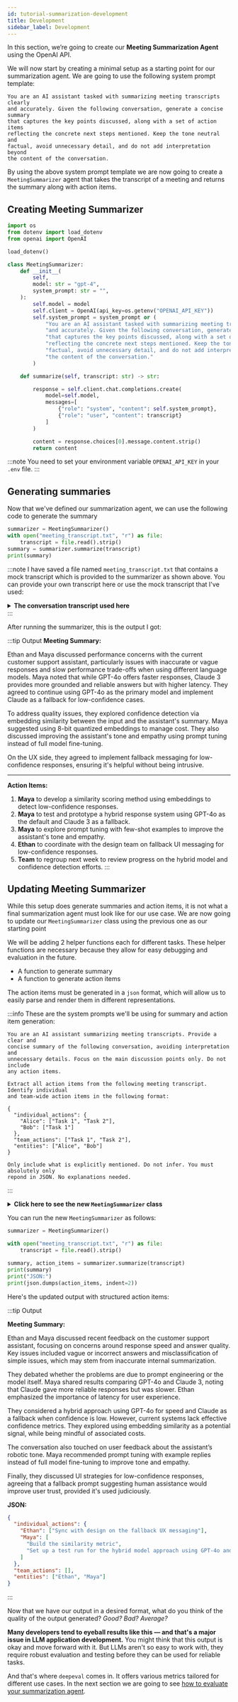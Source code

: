 ```yaml
---
id: tutorial-summarization-development
title: Development
sidebar_label: Development
---
```


In this section, we’re going to create our **Meeting Summarization Agent** using the OpenAI API.

We will now start by creating a minimal setup as a starting point for our summarization agent. We are going to use the following system prompt template:
```text
You are an AI assistant tasked with summarizing meeting transcripts clearly 
and accurately. Given the following conversation, generate a concise summary 
that captures the key points discussed, along with a set of action items 
reflecting the concrete next steps mentioned. Keep the tone neutral and 
factual, avoid unnecessary detail, and do not add interpretation beyond 
the content of the conversation.
```

By using the above system prompt template we are now going to create a `MeetingSummarizer` agent that takes the transcript of a meeting and returns the summary along with action items.

## Creating Meeting Summarizer

```python
import os
from dotenv import load_dotenv
from openai import OpenAI

load_dotenv()

class MeetingSummarizer:
    def __init__(
        self, 
        model: str = "gpt-4", 
        system_prompt: str = "",
    ):
        self.model = model
        self.client = OpenAI(api_key=os.getenv("OPENAI_API_KEY"))
        self.system_prompt = system_prompt or (
            "You are an AI assistant tasked with summarizing meeting transcripts clearly"
            "and accurately. Given the following conversation, generate a concise summary"
            "that captures the key points discussed, along with a set of action items"
            "reflecting the concrete next steps mentioned. Keep the tone neutral and"
            "factual, avoid unnecessary detail, and do not add interpretation beyond"
            "the content of the conversation."
        )

    def summarize(self, transcript: str) -> str:

        response = self.client.chat.completions.create(
            model=self.model,
            messages=[
                {"role": "system", "content": self.system_prompt},
                {"role": "user", "content": transcript}
            ]
        )

        content = response.choices[0].message.content.strip()
        return content
```

:::note
You need to set your environment variable `OPENAI_API_KEY` in your `.env` file.
:::

## Generating summaries

Now that we've defined our summarization agent, we can use the following code to generate the summary

```python
summarizer = MeetingSummarizer()
with open("meeting_transcript.txt", "r") as file:
    transcript = file.read().strip()
summary = summarizer.summarize(transcript)
print(summary)
```

:::note
I have saved a file named `meeting_transcript.txt` that contains a mock transcript which is provided to the summarizer as shown above. You can provide your own transcript here or use the mock transcript that I've used:
<details>
<summary><strong>The conversation transcript used here</strong></summary>

```text
[2:01:03 PM]  
Ethan:  
Hey Maya, thanks for hopping on. So, I've been looking at some of the recent 
logs from the customer support assistant. There's definitely some mixed feedback 
coming through — especially around response speed and how useful the answers 
actually are. Did you get a chance to dig into those logs in detail yet?

[2:01:20 PM]  
Maya:  
Yeah, I took a look earlier today. Honestly, it's not completely broken or 
anything, but I get why folks are concerned. I noticed the assistant sometimes 
gives answers that are kind of vague or, worse, confidently wrong. Like, it acts 
super sure about something that's just not right, which can be really frustrating 
for users.

[2:01:40 PM]  
Ethan:  
Exactly! I heard one of the PMs mention that the assistant suggested escalating a 
basic password reset issue to Tier 2 support. That's something that should be 
handled automatically or at least on Tier 1, right? It feels like a pretty obvious 
miss.

[2:01:55 PM]  
Maya:  
Yeah, that kind of mistake usually happens when the assistant tries to compress 
or summarize a long conversation thread before answering. If the summary it creates 
is off — even just a little bit — everything else kind of falls apart after that. 
The answer built on a shaky summary is going to be shaky too.

[2:02:14 PM]  
Ethan:  
Makes sense. So, when you look at it, do you think these issues are more about the 
way we're engineering the prompts or is it more a problem of the model itself? Like, 
should we be trying a different LLM, or just tweaking how we ask questions?

[2:02:31 PM]  
Maya:  
Honestly, it's a bit of both. We've been using GPT-4o for the most part, which is 
pretty solid and fast. But last week I ran a test using Claude 3 on the exact same 
dataset, and Claude seemed more grounded in its responses, less prone to making 
stuff up. The trade-off is that Claude was noticeably slower.

[2:02:54 PM]  
Ethan:  
How much slower are we talking?

[2:02:56 PM]  
Maya:  
On average, about one and a half times slower. So if GPT-4o takes around 5 seconds to 
respond, Claude's coming in at about 7 to 8 seconds. That delay might not sound huge in 
isolation, but in the context of a real-time chat with customers, it's pretty noticeable.

[2:03:14 PM]  
Ethan:  
Yeah, that latency definitely matters. From the UX perspective, once you hit that 
6-second mark, users start to lose patience. I've seen analytics where retries and 
page refreshes spike sharply after that threshold.

[2:03:28 PM]  
Maya:  
Exactly. And those retries add load on the system, which kind of compounds the 
problem. So it's not just user frustration but also a backend scaling concern.

[2:03:37 PM]  
Ethan:  
So, what's your gut? Do we stick with GPT-4o and accept some of these errors because 
it's faster? Or do we switch to Claude to get better quality at the expense of speed?

[2:03:49 PM]  
Maya:  
I'm leaning towards keeping GPT-4o as the main model for now, mainly because speed is 
critical. But we can implement Claude as a fallback option — like a second pass when 
the assistant's confidence is low or if it detects uncertainty.

[2:04:06 PM]  
Ethan:  
Kind of like a two-step verification for answers?

[2:04:09 PM]  
Maya:  
Yeah, exactly. The idea is that the first pass gives you a quick answer, and only when 
something smells off do you invoke the slower but more reliable model. Of course, we'll 
need a solid way to detect when the assistant isn't confident.

[2:04:24 PM]  
Ethan:  
Right now, what kind of signals do we have to measure confidence?

[2:04:28 PM]  
Maya:  
Not much, unfortunately. We mostly log latency and token usage for cost monitoring, but 
we don't have anything baked in that measures the quality or confidence of responses.

[2:04:40 PM]  
Ethan:  
Could we use something like embedding similarity? Like, compare the semantic similarity 
between the original support ticket and the assistant's summary or answer to see if they align?

[2:04:51 PM]  
Maya:  
That's a great idea. If the embeddings show a big drift between the question and the 
summary, that could definitely flag a problematic response. The trick is embeddings 
themselves aren't free, cost-wise.

[2:05:05 PM]  
Ethan:  
Finance is already watching our token and API spend like hawks, so we need to be careful.

[2:05:11 PM]  
Maya:  
Yeah, but there are tricks like quantizing embeddings down to 8-bit precision, which can 
reduce storage and compute cost by a lot. It's not perfect, but it might be enough to keep 
costs manageable while adding that confidence signal.

[2:05:27 PM]  
Ethan:  
Okay, that sounds promising. Let's explore that.

[2:05:30 PM]  
Ethan:  
Another thing from UX feedback — some users say the assistant sounds really robotic, even 
when it gives a correct answer. It lacks that human touch or empathy you'd expect from a 
real support agent.

[2:05:44 PM]  
Maya:  
Yeah, that doesn't surprise me. Our system prompt is pretty barebones — polite but definitely 
generic. No personality, no empathy cues, nothing to make it sound warm or relatable.

[2:05:57 PM]  
Ethan:  
What about fine-tuning the model on actual support transcripts? Would that help?

[2:06:02 PM]  
Maya:  
I'm cautious about full fine-tuning right now. It's costly, time-consuming, and the results 
can be unpredictable. Instead, I'd recommend focusing on prompt tuning — like few-shot learning 
where we include a few anonymized example replies in the prompt. That can help steer tone 
without the overhead of full model retraining.

[2:06:22 PM]  
Ethan:  
So basically, you put a couple of well-written, human-sounding responses in the prompt to 
guide the model's style?

[2:06:26 PM]  
Maya:  
Exactly. It's a lot lighter weight and faster to iterate on. And if it works, we could 
eventually create domain-specific prompts too — like one set for billing questions, 
another for technical support — but start simple.

[2:06:41 PM]  
Ethan:  
Makes sense. One last thing I was thinking about — how should the UI handle cases when 
the assistant's confidence is low? Like, do we just let it answer anyway or should we add 
some fallback messaging?

[2:06:54 PM]  
Maya:  
I'd strongly advocate for a fallback banner or prompt, something like “Not sure about 
this? Contact a human agent.” Better to admit uncertainty than provide bad info that 
could confuse or frustrate customers.

[2:07:06 PM]  
Ethan:  
Yeah, I totally agree. But I guess the challenge will be tuning how often that shows 
up so it's helpful but not annoying.

[2:07:11 PM]  
Maya:  
Definitely. We want it to trigger only on real low-confidence cases, not on every 
little uncertainty.

[2:07:16 PM]  
Ethan:  
Alright, sounds like we have a good plan. I'll sync with design on the fallback UX messaging, 
and you can start working on the similarity scoring and the two-pass system with GPT-4o and 
Claude?

[2:07:28 PM]  
Maya:  
Yeah, I'll prioritize building that similarity metric and set up a test run for the hybrid 
model approach over the next few days.

[2:07:34 PM]  
Ethan:  
Perfect. Let's regroup next week and see how things look.

[2:07:37 PM]  
Maya:  
Sounds good. One step at a time, right?
```

</details>
:::

After running the summarizer, this is the output I got:

:::tip Output
**Meeting Summary:**

Ethan and Maya discussed performance concerns with the current customer support assistant, particularly issues with inaccurate or vague responses and slow performance trade-offs when using different language models. Maya noted that while GPT-4o offers faster responses, Claude 3 provides more grounded and reliable answers but with higher latency. They agreed to continue using GPT-4o as the primary model and implement Claude as a fallback for low-confidence cases.

To address quality issues, they explored confidence detection via embedding similarity between the input and the assistant's summary. Maya suggested using 8-bit quantized embeddings to manage cost. They also discussed improving the assistant's tone and empathy using prompt tuning instead of full model fine-tuning.

On the UX side, they agreed to implement fallback messaging for low-confidence responses, ensuring it's helpful without being intrusive.

---

**Action Items:**

1. **Maya** to develop a similarity scoring method using embeddings to detect low-confidence responses.
2. **Maya** to test and prototype a hybrid response system using GPT-4o as the default and Claude 3 as a fallback.
3. **Maya** to explore prompt tuning with few-shot examples to improve the assistant's tone and empathy.
4. **Ethan** to coordinate with the design team on fallback UI messaging for low-confidence responses.
5. **Team** to regroup next week to review progress on the hybrid model and confidence detection efforts.
:::

## Updating Meeting Summarizer

While this setup does generate summaries and action items, it is not what a final summarization agent must look like for our use case. We are now going to update our `MeetingSummarizer` class using the previous one as our starting point

We will be adding 2 helper functions each for different tasks. These helper functions are necessary because they allow for easy debugging and evaluation in the future.

- A function to generate summary
- A function to generate action items

The action items must be generated in a `json` format, which will allow us to easily parse and render them in different representations.

:::info
These are the system prompts we'll be using for summary and action item generation:

```text title="summary_system_prompt"
You are an AI assistant summarizing meeting transcripts. Provide a clear and 
concise summary of the following conversation, avoiding interpretation and 
unnecessary details. Focus on the main discussion points only. Do not include 
any action items.
```

```text title="action_item_system_prompt"
Extract all action items from the following meeting transcript. Identify individual 
and team-wide action items in the following format:

{
  "individual_actions": {
    "Alice": ["Task 1", "Task 2"],
    "Bob": ["Task 1"]
  },
  "team_actions": ["Task 1", "Task 2"],
  "entities": ["Alice", "Bob"]
}

Only include what is explicitly mentioned. Do not infer. You must absolutely only 
repond in JSON. No explanations needed.
```
:::

<details>
<summary><strong>Click here to see the new <code>MeetingSummarizer</code> class</strong></summary>

```python
import os
import json
from dotenv import load_dotenv
from openai import OpenAI

load_dotenv()

class MeetingSummarizer:
    def __init__(
        self, 
        model: str = "gpt-4", 
        summary_system_prompt: str = "",
        action_item_system_prompt: str = "",
    ):
        self.model = model
        self.client = OpenAI(api_key=os.getenv("OPENAI_API_KEY"))
        self.summary_system_prompt = summary_system_prompt or (
            "..." # Use the summary_system_prompt mentioned above
        )
        self.action_item_system_prompt = action_item_system_prompt or (
            "..." # Use the action_item_system_prompt mentioned above
        )

    def summarize(self, transcript: str) -> tuple[str, dict]:
        summary = self.get_summary(transcript)
        action_items = self.get_action_items(transcript)

        return summary, action_items
    
    def get_summary(self, transcript: str) -> str:
        try:
            response = self.client.chat.completions.create(
                model=self.model,
                messages=[
                    {"role": "system", "content": self.summary_system_prompt},
                    {"role": "user", "content": transcript}
                ]
            )

            summary = response.choices[0].message.content.strip()
            return summary
        except Exception as e:
            print(f"Error generating summary: {e}")
            return f"Error: Could not generate summary due to API issue: {e}"

    def get_action_items(self, transcript: str) -> dict:
        try:
            response = self.client.chat.completions.create(
                model=self.model,
                messages=[
                    {"role": "system", "content": self.action_item_system_prompt},
                    {"role": "user", "content": transcript}
                ]
            )

            action_items = response.choices[0].message.content.strip()
            try:
                return json.loads(action_items)
            except json.JSONDecodeError:
                return {"error": "Invalid JSON returned from model", "raw_output": action_items}
        except Exception as e:
            print(f"Error generating action items: {e}")
            return {"error": f"API call failed: {e}", "raw_output": ""}
```

</details>

You can run the new `MeetingSummarizer` as follows:

```python
summarizer = MeetingSummarizer()

with open("meeting_transcript.txt", "r") as file:
    transcript = file.read().strip()

summary, action_items = summarizer.summarize(transcript)
print(summary)
print("JSON:")
print(json.dumps(action_items, indent=2))
```

Here's the updated output with structured action items:

:::tip Output

**Meeting Summary:**

Ethan and Maya discussed recent feedback on the customer support assistant, focusing on concerns around response speed and answer quality. Key issues included vague or incorrect answers and misclassification of simple issues, which may stem from inaccurate internal summarization.

They debated whether the problems are due to prompt engineering or the model itself. Maya shared results comparing GPT-4o and Claude 3, noting that Claude gave more reliable responses but was slower. Ethan emphasized the importance of latency for user experience.

They considered a hybrid approach using GPT-4o for speed and Claude as a fallback when confidence is low. However, current systems lack effective confidence metrics. They explored using embedding similarity as a potential signal, while being mindful of associated costs.

The conversation also touched on user feedback about the assistant’s robotic tone. Maya recommended prompt tuning with example replies instead of full model fine-tuning to improve tone and empathy.

Finally, they discussed UI strategies for low-confidence responses, agreeing that a fallback prompt suggesting human assistance would improve user trust, provided it's used judiciously.

**JSON:**
```json
{
  "individual_actions": {
    "Ethan": ["Sync with design on the fallback UX messaging"],
    "Maya": [
      "Build the similarity metric",
      "Set up a test run for the hybrid model approach using GPT-4o and Claude"
    ]
  },
  "team_actions": [],
  "entities": ["Ethan", "Maya"]
}
```

:::

Now that we have our output in a desired format, what do you think of the quality of the output generated? _Good? Bad? Average?_ 

**Many developers tend to eyeball results like this — and that's a major issue in LLM application development.**
You might think that this output is okay and move forward with it. But LLMs aren't so easy to work with, they require robust evaluation and testing before they 
can be used for reliable tasks.

And that's where `deepeval` comes in. It offers various metrics tailored for different use cases. In the next section we are going to see [how to evaluate your summarization agent](tutorial-summarization-evaluation).